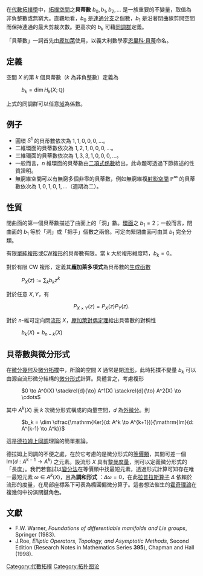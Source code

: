 在[[代數拓撲學|代數拓撲學]]中，[[拓撲空間|拓撲空間]]之'''貝蒂數''' <math>b_0, b_1, b_2, \ldots</math> 是一族重要的不變量，取值為非負整數或無窮大。直觀地看，<math>b_0</math> 是[[連通分支_(拓撲)|連通分支]]之個數，<math>b_1</math> 是沿著閉曲線剪開空間而保持連通的最大剪裁次數。更高次的 <math>b_k</math> 可藉[[同調|同調群]]定義。

「貝蒂數」一詞首先由[[龐加萊|龐加萊]]使用，以義大利數學家[[恩里科·貝蒂|恩里科·貝蒂]]命名。

==定義==
空間 <math>X</math> 的第 <math>k</math> 個貝蒂數（<math>k</math> 為非負整數）定義為
: <math>b_k = \dim H_k(X; \mathbb{Q})</math>

上式的同調群可以任意[[域_(數學)|域]]為係數。

==例子==
* 圓環 <math>S^1</math> 的貝蒂數依次為 <math>1,1,0,0,0, \ldots</math>。
* 二維環面的貝蒂數依次為 <math>1,2,1,0,0,0,\ldots</math>。
* 三維環面的貝蒂數依次為 <math>1,3,3,1,0,0,0,\ldots</math>。
* 一般而言，<math>n</math> 維環面的貝蒂數由[[二項式係數|二項式係數]]給出，此命題可透過下節敘述的性質證明。
* 無窮維空間可以有無窮多個非零的貝蒂數，例如無窮維複[[射影空間|射影空間]] <math>\mathbb{P}^\infty</math> 的貝蒂數依次為 <math>1,0,1,0,1,\ldots</math>（週期為二）。

==性質==
閉曲面的第一個貝蒂數描述了曲面上的「洞」數。[[環面|環面]]之 <math>b_1 = 2</math>；一般而言，閉曲面的 <math>b_1</math> 等於「洞」或「把手」個數之兩倍。可定向緊閉曲面可由其 <math>b_1</math> 完全分類。

有限[[單純複形|單純複形]]或[[CW複形|CW複形]]的貝蒂數有限。當 <math>k</math> 大於複形維度時，<math>b_k=0</math>。

對於有限 CW 複形，定義其'''龐加萊多項式'''為貝蒂數的[[生成函數|生成函數]]
: <math>P_X(z) := \sum_k b_k z^k</math>
對於任意 <math>X, Y</math>，有
:<math>P_{X\times Y}(z) = P_X(z) P_Y(z) .</math>

對於 <math>n</math>-維可定向閉[[流形|流形]] <math>X</math>，[[龐加萊對偶定理|龐加萊對偶定理]]給出貝蒂數的對稱性
: <math>b_k(X) = b_{n-k}(X)</math>

==貝蒂數與微分形式==
在[[微分幾何|微分幾何]]及[[微分拓撲|微分拓撲]]中，所論的空間 <math>X</math> 通常是閉[[流形|流形]]，此時拓撲不變量 <math>b_k</math> 可以由源自流形微分結構的[[微分形式|微分形式]]計算。具體言之，考慮複形
: <math>0 \to A^0(X) \stackrel{d}{\to} A^1(X) \stackrel{d}{\to} A^2(X) \to \cdots</math>
其中 <math>A^k(X)</math> 表 <math>k</math> 次微分形式構成的向量空間，<math>d</math> 為[[外微分|外微分]]。則
: <math>b_k = \dim \dfrac{\mathrm{Ker}(d: A^k \to A^{k+1})}{\mathrm{Im}(d: A^{k-1} \to A^k)} </math>
這是[[德拉姆上同調|德拉姆上同調]]理論的簡單推論。

德拉姆上同調的不便之處，在於它考慮的是微分形式的[[等價類|等價類]]，其間可差一個 <math>\mathrm{Im}(d: A^{k-1} \to A^k)</math> 之元素。設流形 <math>X</math> 具有[[黎曼度量|黎曼度量]]，則可以定義微分形式的「長度」。我們若嘗試以[[變分法|變分法]]在等價類中找最短元素，透過形式計算可知存在唯一最短元素 <math>\omega \in A^k(X)</math>，且為'''調和形式''' ：<math>\Delta \omega = 0</math>，在此[[拉普拉斯算子|拉普拉斯算子]] <math>\Delta</math> 依賴於流形的度量，在局部座標系下可表為橢圓偏微分算子。這套想法催生的[[霍奇理論|霍奇理論]]在複幾何中扮演關鍵角色。

==文獻==
* F.W. Warner, ''Foundations of differentiable manifolds and Lie groups'', Springer (1983).
* J.Roe, ''Elliptic Operators, Topology, and Asymptotic Methods'', Second Edition (Research Notes in Mathematics Series '''395'''), Chapman and Hall (1998).

[[Category:代數拓撲|Category:代數拓撲]]
[[Category:拓扑图论|Category:拓扑图论]]
